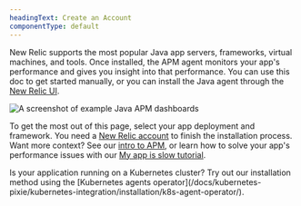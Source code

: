 ```yaml
---
headingText: Create an Account
componentType: default
---
```



New Relic supports the most popular Java app servers, frameworks, virtual machines, and tools. Once installed, the APM agent monitors your app's performance and gives you insight into that performance. You can use this doc to get started manually, or you can install the Java agent through the [New Relic UI](https://one.newrelic.com/marketplace/install-data-source?state=f91bc85d-0574-6e23-b90a-4d89c7c12866).

<img
  title="Example Java APM dashboards"
  alt="A screenshot of example Java APM dashboards"
  src={apmJavaExampleDashboards}
/>

To get the most out of this page, select your app deployment and framework. You need a [New Relic account](https://newrelic.com/signup) to finish the installation process. Want more context? See our [intro to APM](/docs/apm/new-relic-apm/getting-started/introduction-apm), or learn how to solve your app's performance issues with our [My app is slow tutorial](/docs/journey-app-slow/root-causes/). 


<Callout variant="tip">
Is your application running on a Kubernetes cluster? Try out our installation method using the [Kubernetes agents operator](/docs/kubernetes-pixie/kubernetes-integration/installation/k8s-agent-operator/).
</Callout>

